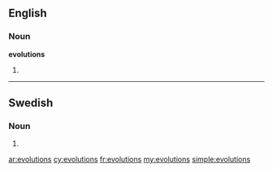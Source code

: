 ==English==

===Noun===
'''evolutions'''

# {{plural of|[[evolution]]}}

----

==Swedish==

===Noun===
{{infl|sv|noun form}}

# {{sv-noun-form-indef-gen|evolution}}

[[ar:evolutions]]
[[cy:evolutions]]
[[fr:evolutions]]
[[my:evolutions]]
[[simple:evolutions]]